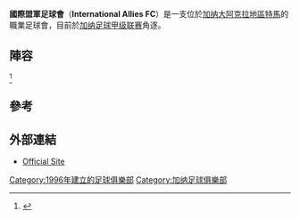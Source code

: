 {{Infobox football club
| clubname  = 國際盟軍
| image     = 
| caption   = International Allies Football Club
| fullname  =
| nickname  =
| founded   = {{start date and age|df=yes|1996}}
| dissolved =
| city      = [[大阿克拉地區|大阿克拉地區]][[特馬|特馬]]
| ground    = [[Tema_Sports_Stadium|Tema Sports Stadium]]
| capacity  = 
| manager   = [[Yaw_Acheampong|Yaw Acheampong]] <ref>[http://www.yardbarker.com/all_sports/articles/inter_allies_set_to_clinch_premier_league_promotional_play_offs_ticket/13534106  Inter Allies Set To Clinch Premier League Promotional Play-offs Ticket]{{Dead link|date=2019年10月 |bot=InternetArchiveBot |fix-attempted=yes }}</ref>
| league    = [[加納足球甲級聯賽|加納足球甲級聯賽]]
| season    = 2016
| position  = 加納甲，第 12 位
| website   = http://www.interalliesfc.com/
}}

'''國際盟軍足球會'''（'''International Allies FC'''）是一支位於[[加纳|加纳]][[大阿克拉地區|大阿克拉地區]][[特馬|特馬]]的職業足球會，目前於[[加纳足球甲级联赛|加纳足球甲级联赛]]角逐。

== 陣容 ==
{{updated|2014年1月3日}}<ref>{{cite news|title=Players - Inter Allies 2013/2014|url=http://www.interalliesfc.com/players/|publisher=''rokfmonline.com''|date=|accessdate=5 January 2013|archive-date=2021-01-08|archive-url=https://web.archive.org/web/20210108033309/http://www.interalliesfc.com/players/|dead-url=no}}</ref>

{{Fs start}}
{{Fs player|no=1|nat=GHA|pos=GK|name=[[Frank_Andoh|Frank Andoh]]}}
{{Fs player|no=2|nat=GHA|pos=DF|name=[[Patrick_Kpozo|Patrick Kpozo]]}}
{{Fs player|no=3|nat=GHA|pos=DF|name=[[Seidu_Diawudeen|Diawudeen Seidu Dabo]]|other=[[隊長|隊長]]}}
{{Fs player|no=4|nat=GHA|pos=DF|name=[[Joseph_Aidoo_(footballer)|Joseph Aidoo]]}}
{{Fs player|no=5|nat=SEN|pos=DF|name=[[Daouda_Diop|Daouda Diop]]}}
{{Fs player|no=6|nat=GHA|pos=DF|name=[[Stephen_Owusu_Ansah|Stephen Owusu Ansah]]}}
{{Fs player|no=7|nat=MLI|pos=MF|name=[[Niaré_Benogo|Niaré Benogo]]}}
{{Fs player|no=8|nat=GHA|pos=FW|name=[[Safiu_Abdul_Fatawu|Safiu Abdul Fatawu]]}}
{{Fs mid}}
{{Fs player|no=9|nat=GHA|pos=FW|name=[[Deen_Sheriff_Mohammed|Sherif Deo]]}}
{{Fs player|no=11|nat=SEN|pos=FW|name=[[Talla_N'diaye|Talla N'diaye]]}}
{{Fs player|no=12|nat=GHA|pos=MF|name=[[Baba_Mensah|Baba Mensah]]}}
{{Fs player|no=13|nat=GHA|pos=GK|name=[[Henry_Yartey|Henry Yartey]]}}
{{Fs player|no=14|nat=IND|pos=MF|name=[[Hary_Nur_Paimin|Hary Nur Paimin]]}}
{{Fs player|no=18|nat=GHA|pos=FW|name=[[Alhassan_Samsu|Alhassan Samsu]]}}
{{Fs player|no=19|nat=GHA|pos=FW|name=[[Karim_Sadat|Karim Sadat]]}}
{{Fs player|no=20|nat=BFA|pos=FW|name=[[Youssouf_Kaboré|Youssouf Kaboré]]}}
{{Fs end}}

== 參考 ==
{{Reflist}}

== 外部連結 ==
* [http://www.interalliesfc.com/ Official Site] {{Wayback|url=http://www.interalliesfc.com/ |date=20210109004052 }}

[[Category:1996年建立的足球俱樂部|Category:1996年建立的足球俱樂部]]
[[Category:加纳足球俱樂部|Category:加纳足球俱樂部]]